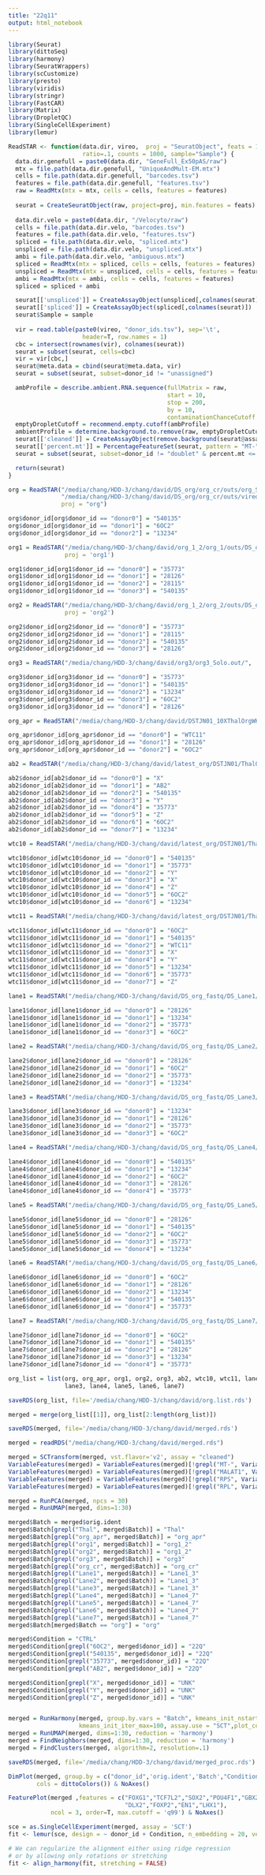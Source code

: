 ```yaml
---
title: "22q11"
output: html_notebook
---
```



```r
library(Seurat)
library(dittoSeq)
library(harmony)
library(SeuratWrappers)
library(scCustomize)
library(presto)
library(viridis)
library(stringr)
library(FastCAR)
library(Matrix)
library(DropletQC)
library(SingleCellExperiment)
library(lemur)

ReadSTAR <- function(data.dir, vireo,  proj = "SeuratObject", feats = 1000, 
                     ratio=.1, counts = 1000, sample="Sample") {
  data.dir.genefull = paste0(data.dir, "GeneFull_Ex50pAS/raw")
  mtx = file.path(data.dir.genefull, "UniqueAndMult-EM.mtx")
  cells = file.path(data.dir.genefull, "barcodes.tsv")
  features = file.path(data.dir.genefull, "features.tsv")
  raw = ReadMtx(mtx = mtx, cells = cells, features = features)
  
  seurat = CreateSeuratObject(raw, project=proj, min.features = feats)
  
  data.dir.velo = paste0(data.dir, "/Velocyto/raw")
  cells = file.path(data.dir.velo, "barcodes.tsv")
  features = file.path(data.dir.velo, "features.tsv")
  spliced = file.path(data.dir.velo, "spliced.mtx")
  unspliced = file.path(data.dir.velo, "unspliced.mtx")
  ambi = file.path(data.dir.velo, "ambiguous.mtx")
  spliced = ReadMtx(mtx = spliced, cells = cells, features = features)
  unspliced = ReadMtx(mtx = unspliced, cells = cells, features = features)
  ambi = ReadMtx(mtx = ambi, cells = cells, features = features)
  spliced = spliced + ambi

  seurat[['unspliced']] = CreateAssayObject(unspliced[,colnames(seurat)])
  seurat[['spliced']] = CreateAssayObject(spliced[,colnames(seurat)])
  seurat$Sample = sample
  
  vir = read.table(paste0(vireo, "donor_ids.tsv"), sep='\t', 
                     header=T, row.names = 1)
  cbc = intersect(rownames(vir), colnames(seurat))
  seurat = subset(seurat, cells=cbc)
  vir = vir[cbc,]
  seurat@meta.data = cbind(seurat@meta.data, vir)
  seurat = subset(seurat, subset=donor_id != "unassigned")

  ambProfile = describe.ambient.RNA.sequence(fullMatrix = raw, 
                                             start = 10, 
                                             stop = 200, 
                                             by = 10, 
                                             contaminationChanceCutoff = 0.05)
  emptyDropletCutoff = recommend.empty.cutoff(ambProfile)
  ambientProfile = determine.background.to.remove(raw, emptyDropletCutoff, .05)
  seurat[['cleaned']] = CreateAssayObject(remove.background(seurat@assays$RNA@counts, ambientProfile))
  seurat[['percent.mt']] = PercentageFeatureSet(seurat, pattern = "MT-",assay = 'cleaned')
  seurat = subset(seurat, subset=donor_id != "doublet" & percent.mt <= 20)

  return(seurat)
}

org = ReadSTAR("/media/chang/HDD-3/chang/david/DS_org/org_cr/outs/org_Solo.out/",
               "/media/chang/HDD-3/chang/david/DS_org/org_cr/outs/vireo/", 
               proj = "org")

org$donor_id[org$donor_id == "donor0"] = "540135"
org$donor_id[org$donor_id == "donor1"] = "6OC2"
org$donor_id[org$donor_id == "donor2"] = "13234"

org1 = ReadSTAR("/media/chang/HDD-3/chang/david/org_1_2/org_1/outs/DS_org_1_Solo.out/",              "/media/chang/HDD-3/chang/david/org_1_2/org_1/outs/vireo/",
                proj = 'org1')

org1$donor_id[org1$donor_id == "donor0"] = "35773"
org1$donor_id[org1$donor_id == "donor1"] = "28126"
org1$donor_id[org1$donor_id == "donor2"] = "28115"
org1$donor_id[org1$donor_id == "donor3"] = "540135"

org2 = ReadSTAR("/media/chang/HDD-3/chang/david/org_1_2/org_2/outs/DS_org_2_Solo.out/",              "/media/chang/HDD-3/chang/david/org_1_2/org_2/outs/vireo/",
                proj = 'org2')

org2$donor_id[org2$donor_id == "donor0"] = "35773"
org2$donor_id[org2$donor_id == "donor1"] = "28115"
org2$donor_id[org2$donor_id == "donor2"] = "540135"
org2$donor_id[org2$donor_id == "donor3"] = "28126"

org3 = ReadSTAR("/media/chang/HDD-3/chang/david/org3/org3_Solo.out/",              "/media/chang/HDD-3/chang/david/org3/vireo_5/", proj = 'org3')

org3$donor_id[org3$donor_id == "donor0"] = "35773"
org3$donor_id[org3$donor_id == "donor1"] = "540135"
org3$donor_id[org3$donor_id == "donor2"] = "13234"
org3$donor_id[org3$donor_id == "donor3"] = "6OC2"
org3$donor_id[org3$donor_id == "donor4"] = "28126"

org_apr = ReadSTAR("/media/chang/HDD-3/chang/david/DSTJN01_10XThalOrgWK10_Apr2021/ThalOrgWk10_Apr2021_Solo.out/", "/media/chang/HDD-3/chang/david/DSTJN01_10XThalOrgWK10_Apr2021/vireo/", proj = 'org_apr')

org_apr$donor_id[org_apr$donor_id == "donor0"] = "WTC11"
org_apr$donor_id[org_apr$donor_id == "donor1"] = "28126"
org_apr$donor_id[org_apr$donor_id == "donor2"] = "6OC2"

ab2 = ReadSTAR("/media/chang/HDD-3/chang/david/latest_org/DSTJN01/ThalOrgWithAB2/ThalOrgWithAB2_Solo.out/","/media/chang/HDD-3/chang/david/latest_org/DSTJN01/ThalOrgWithAB2/vireo/", proj='ThalOrgWithAB2')

ab2$donor_id[ab2$donor_id == "donor0"] = "X"
ab2$donor_id[ab2$donor_id == "donor1"] = "AB2"
ab2$donor_id[ab2$donor_id == "donor2"] = "540135"
ab2$donor_id[ab2$donor_id == "donor3"] = "Y"
ab2$donor_id[ab2$donor_id == "donor4"] = "35773"
ab2$donor_id[ab2$donor_id == "donor5"] = "Z"
ab2$donor_id[ab2$donor_id == "donor6"] = "6OC2"
ab2$donor_id[ab2$donor_id == "donor7"] = "13234"

wtc10 = ReadSTAR("/media/chang/HDD-3/chang/david/latest_org/DSTJN01/ThalOrgWithWTC10/ThalOrgWithWTC10_Solo.out/","/media/chang/HDD-3/chang/david/latest_org/DSTJN01/ThalOrgWithWTC10/vireo/", proj='ThalOrgWithWTC10')

wtc10$donor_id[wtc10$donor_id == "donor0"] = "540135"
wtc10$donor_id[wtc10$donor_id == "donor1"] = "35773"
wtc10$donor_id[wtc10$donor_id == "donor2"] = "Y"
wtc10$donor_id[wtc10$donor_id == "donor3"] = "X"
wtc10$donor_id[wtc10$donor_id == "donor4"] = "Z"
wtc10$donor_id[wtc10$donor_id == "donor5"] = "6OC2"
wtc10$donor_id[wtc10$donor_id == "donor6"] = "13234"

wtc11 = ReadSTAR("/media/chang/HDD-3/chang/david/latest_org/DSTJN01/ThalOrgWithWTC11/ThalOrgWithWTC11_Solo.out/","/media/chang/HDD-3/chang/david/latest_org/DSTJN01/ThalOrgWithWTC11/vireo/", proj='ThalOrgWithWTC11')

wtc11$donor_id[wtc11$donor_id == "donor0"] = "6OC2"
wtc11$donor_id[wtc11$donor_id == "donor1"] = "540135"
wtc11$donor_id[wtc11$donor_id == "donor2"] = "WTC11"
wtc11$donor_id[wtc11$donor_id == "donor3"] = "X"
wtc11$donor_id[wtc11$donor_id == "donor4"] = "Y"
wtc11$donor_id[wtc11$donor_id == "donor5"] = "13234"
wtc11$donor_id[wtc11$donor_id == "donor6"] = "35773"
wtc11$donor_id[wtc11$donor_id == "donor7"] = "Z"

lane1 = ReadSTAR("/media/chang/HDD-3/chang/david/DS_org_fastq/DS_Lane1/DS_Lane1_Solo.out/", "/media/chang/HDD-3/chang/david/DS_org_fastq/DS_Lane1/vireo/", proj="Lane1")

lane1$donor_id[lane1$donor_id == "donor0"] = "28126"
lane1$donor_id[lane1$donor_id == "donor1"] = "13234"
lane1$donor_id[lane1$donor_id == "donor2"] = "35773"
lane1$donor_id[lane1$donor_id == "donor3"] = "6OC2"

lane2 = ReadSTAR("/media/chang/HDD-3/chang/david/DS_org_fastq/DS_Lane2/DS_Lane2_Solo.out/", "/media/chang/HDD-3/chang/david/DS_org_fastq/DS_Lane2/vireo/", proj="Lane2")

lane2$donor_id[lane2$donor_id == "donor0"] = "28126"
lane2$donor_id[lane2$donor_id == "donor1"] = "6OC2"
lane2$donor_id[lane2$donor_id == "donor2"] = "35773"
lane2$donor_id[lane2$donor_id == "donor3"] = "13234"

lane3 = ReadSTAR("/media/chang/HDD-3/chang/david/DS_org_fastq/DS_Lane3/DS_Lane3_Solo.out/", "/media/chang/HDD-3/chang/david/DS_org_fastq/DS_Lane3/vireo/", proj="Lane3")

lane3$donor_id[lane3$donor_id == "donor0"] = "13234"
lane3$donor_id[lane3$donor_id == "donor1"] = "28126"
lane3$donor_id[lane3$donor_id == "donor2"] = "35773"
lane3$donor_id[lane3$donor_id == "donor3"] = "6OC2"

lane4 = ReadSTAR("/media/chang/HDD-3/chang/david/DS_org_fastq/DS_Lane4/DS_Lane4_Solo.out/", "/media/chang/HDD-3/chang/david/DS_org_fastq/DS_Lane4/vireo/", proj="Lane4")

lane4$donor_id[lane4$donor_id == "donor0"] = "540135"
lane4$donor_id[lane4$donor_id == "donor1"] = "13234"
lane4$donor_id[lane4$donor_id == "donor2"] = "6OC2"
lane4$donor_id[lane4$donor_id == "donor3"] = "28126"
lane4$donor_id[lane4$donor_id == "donor4"] = "35773"

lane5 = ReadSTAR("/media/chang/HDD-3/chang/david/DS_org_fastq/DS_Lane5/DS_Lane5_Solo.out/", "/media/chang/HDD-3/chang/david/DS_org_fastq/DS_Lane5/vireo/", proj="Lane5")

lane5$donor_id[lane5$donor_id == "donor0"] = "28126"
lane5$donor_id[lane5$donor_id == "donor1"] = "540135"
lane5$donor_id[lane5$donor_id == "donor2"] = "6OC2"
lane5$donor_id[lane5$donor_id == "donor3"] = "35773"
lane5$donor_id[lane5$donor_id == "donor4"] = "13234"

lane6 = ReadSTAR("/media/chang/HDD-3/chang/david/DS_org_fastq/DS_Lane6/DS_Lane6_Solo.out/", "/media/chang/HDD-3/chang/david/DS_org_fastq/DS_Lane6/vireo/", proj="Lane6")

lane6$donor_id[lane6$donor_id == "donor0"] = "6OC2"
lane6$donor_id[lane6$donor_id == "donor1"] = "28126"
lane6$donor_id[lane6$donor_id == "donor2"] = "13234"
lane6$donor_id[lane6$donor_id == "donor3"] = "540135"
lane6$donor_id[lane6$donor_id == "donor4"] = "35773"

lane7 = ReadSTAR("/media/chang/HDD-3/chang/david/DS_org_fastq/DS_Lane7/DS_Lane7_Solo.out/", "/media/chang/HDD-3/chang/david/DS_org_fastq/DS_Lane7/vireo/", proj="Lane7")

lane7$donor_id[lane7$donor_id == "donor0"] = "6OC2"
lane7$donor_id[lane7$donor_id == "donor1"] = "540135"
lane7$donor_id[lane7$donor_id == "donor2"] = "28126"
lane7$donor_id[lane7$donor_id == "donor3"] = "13234"
lane7$donor_id[lane7$donor_id == "donor4"] = "35773"

org_list = list(org, org_apr, org1, org2, org3, ab2, wtc10, wtc11, lane1, lane2,
                lane3, lane4, lane5, lane6, lane7)

saveRDS(org_list, file='/media/chang/HDD-3/chang/david/org.list.rds')

merged = merge(org_list[[1]], org_list[2:length(org_list)])

saveRDS(merged, file='/media/chang/HDD-3/chang/david/merged.rds')
```

```r
merged = readRDS("/media/chang/HDD-3/chang/david/merged.rds")

merged = SCTransform(merged, vst.flavor='v2', assay = "cleaned")
VariableFeatures(merged) = VariableFeatures(merged)[!grepl("MT-", VariableFeatures(merged))]
VariableFeatures(merged) = VariableFeatures(merged)[!grepl("MALAT1", VariableFeatures(merged))]
VariableFeatures(merged) = VariableFeatures(merged)[!grepl("RPS", VariableFeatures(merged))]
VariableFeatures(merged) = VariableFeatures(merged)[!grepl("RPL", VariableFeatures(merged))]

merged = RunPCA(merged, npcs = 30)
merged = RunUMAP(merged, dims=1:30)

merged$Batch = merged$orig.ident
merged$Batch[grepl("Thal", merged$Batch)] = "Thal"
merged$Batch[grepl("org_apr", merged$Batch)] = "org_apr"
merged$Batch[grepl("org1", merged$Batch)] = "org1_2"
merged$Batch[grepl("org2", merged$Batch)] = "org1_2"
merged$Batch[grepl("org3", merged$Batch)] = "org3"
merged$Batch[grepl("org_cr", merged$Batch)] = "org_cr"
merged$Batch[grepl("Lane1", merged$Batch)] = "Lane1_3"
merged$Batch[grepl("Lane2", merged$Batch)] = "Lane1_3"
merged$Batch[grepl("Lane3", merged$Batch)] = "Lane1_3"
merged$Batch[grepl("Lane4", merged$Batch)] = "Lane4_7"
merged$Batch[grepl("Lane5", merged$Batch)] = "Lane4_7"
merged$Batch[grepl("Lane6", merged$Batch)] = "Lane4_7"
merged$Batch[grepl("Lane7", merged$Batch)] = "Lane4_7"
merged$Batch[merged$Batch == "org"] = "org"

merged$Condition = "CTRL"
merged$Condition[grepl("6OC2", merged$donor_id)] = "22Q"
merged$Condition[grepl("540135", merged$donor_id)] = "22Q"
merged$Condition[grepl("35773", merged$donor_id)] = "22Q"
merged$Condition[grepl("AB2", merged$donor_id)] = "22Q"

merged$Condition[grepl("X", merged$donor_id)] = "UNK"
merged$Condition[grepl("Y", merged$donor_id)] = "UNK"
merged$Condition[grepl("Z", merged$donor_id)] = "UNK"


merged = RunHarmony(merged, group.by.vars = "Batch", kmeans_init_nstart=20,
                    kmeans_init_iter_max=100, assay.use = "SCT",plot_convergence = T)
merged = RunUMAP(merged, dims=1:30, reduction = 'harmony')
merged = FindNeighbors(merged, dims=1:30, reduction = 'harmony')
merged = FindClusters(merged, algorithm=2, resolution=.1)

saveRDS(merged, file='/media/chang/HDD-3/chang/david/merged_proc.rds')

DimPlot(merged, group.by = c("donor_id",'orig.ident','Batch',"Condition"), 
        cols = dittoColors()) & NoAxes()

FeaturePlot(merged ,features = c("FOXG1","TCF7L2","SOX2","POU4F1","GBX2",
                                 "DLX2","FOXP2","EN1","LHX1"),
            ncol = 3, order=T, max.cutoff = 'q99') & NoAxes()
```

```r
sce = as.SingleCellExperiment(merged, assay = 'SCT')
fit <- lemur(sce, design = ~ donor_id + Condition, n_embedding = 20, verbose = FALSE)

# We can regularize the alignment either using ridge regression
# or by allowing only rotations or stretching
fit <- align_harmony(fit, stretching = FALSE)



```
